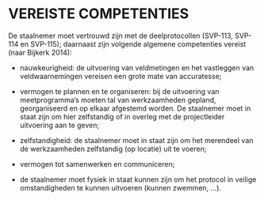# VEREISTE COMPETENTIES 

De staalnemer moet vertrouwd zijn met de deelprotocollen (SVP-113, SVP-114 en SVP-115); daarnaast zijn volgende algemene competenties vereist (naar Bijkerk 2014):

-   nauwkeurigheid: de uitvoering van veldmetingen en het vastleggen van veldwaarnemingen vereisen een grote mate van accuratesse; 

-   vermogen te plannen en te organiseren: bij de uitvoering van meetprogramma's moeten tal van werkzaamheden gepland, georganiseerd en op elkaar afgestemd worden. De staalnemer moet in staat zijn om hier zelfstandig of in overleg met de projectleider uitvoering aan te geven; 

-   zelfstandigheid: de staalnemer moet in staat zijn om het merendeel van de werkzaamheden zelfstandig (op locatie) uit te voeren; 

-   vermogen tot samenwerken en communiceren;

-   de staalnemer moet fysiek in staat kunnen zijn om het protocol in veilige omstandigheden te kunnen uitvoeren (kunnen zwemmen, ...).


